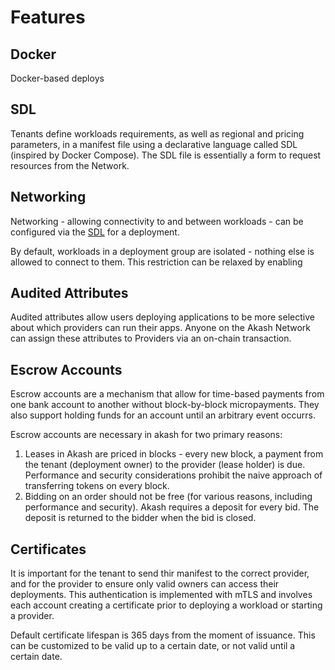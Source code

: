 # Features

## Docker

Docker-based deploys

## SDL

Tenants define workloads requirements, as well as regional and pricing parameters, in a manifest file using a declarative language called SDL (inspired by Docker Compose). The SDL file is essentially a form to request resources from the Network. 

## Networking

Networking - allowing connectivity to and between workloads - can be configured via the [SDL](../documentation/sdl.md) for a deployment.

By default, workloads in a deployment group are isolated - nothing else is allowed to connect to them. This restriction can be relaxed by enabling

## Audited Attributes

Audited attributes allow users deploying applications to be more selective about which providers can run their apps. Anyone on the Akash Network can assign these attributes to Providers via an on-chain transaction.

## Escrow Accounts

Escrow accounts are a mechanism that allow for time-based payments from one bank account to another without block-by-block micropayments. They also support holding funds for an account until an arbitrary event occurrs.

Escrow accounts are necessary in akash for two primary reasons:

1. Leases in Akash are priced in blocks - every new block, a payment from the tenant (deployment owner) to the provider (lease holder) is due. Performance and security considerations prohibit the naive approach of transferring tokens on every block.
2. Bidding on an order should not be free (for various reasons, including performance and security). Akash requires a deposit for every bid. The deposit is returned to the bidder when the bid is closed.

## Certificates

It is important for the tenant to send thir manifest to the correct provider, and for the provider to ensure only valid owners can access their deployments.  This authentication is implemented with mTLS and involves each account creating a certificate prior to deploying a workload or starting a provider. 

Default certificate lifespan is 365 days from the moment of issuance.  This can be customized to be valid up to a certain date, or not valid until a certain date.


